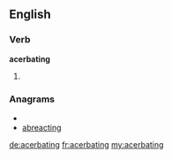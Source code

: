 ==English==
===Verb===
'''acerbating'''
#{{present participle of|[[acerbate]]}}

===Anagrams===
* {{alphagram|aabceginrt}}
* [[abreacting#English|abreacting]]

[[de:acerbating]]
[[fr:acerbating]]
[[my:acerbating]]